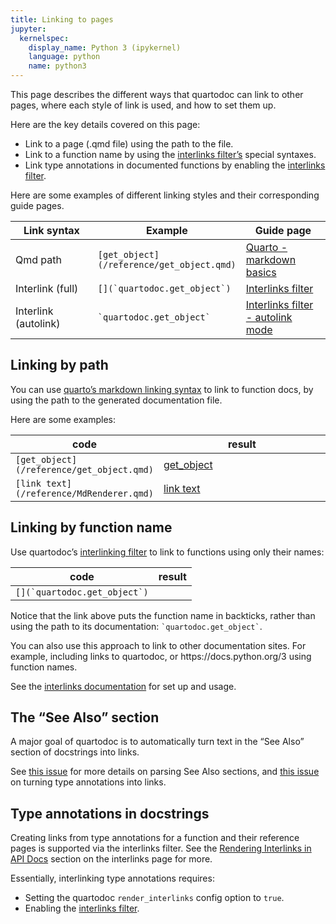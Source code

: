 ```yaml
---
title: Linking to pages
jupyter:
  kernelspec:
    display_name: Python 3 (ipykernel)
    language: python
    name: python3
---
```


This page describes the different ways that quartodoc can link to other pages,
where each style of link is used, and how to set them up.

Here are the key details covered on this page:

* Link to a page (.qmd file) using the path to the file.
* Link to a function name by using the [interlinks filter's](./interlinks.qmd) special syntaxes.
* Link type annotations in documented functions by enabling the [interlinks filter](./interlinks.qmd).

:::{.callout-tip title="Guide pages on each linking style"}

Here are some examples of different linking styles and their corresponding guide pages.

| Link syntax | Example | Guide page |
| --- | --- | --- |
| Qmd path  | ``[get_object](/reference/get_object.qmd)`` | [Quarto - markdown basics](https://quarto.org/docs/authoring/markdown-basics.html#links-images) |
| Interlink (full) | ``[](`quartodoc.get_object`)`` | [Interlinks filter](./interlinks.qmd) |
| Interlink (autolink) | `` `quartodoc.get_object` `` | [Interlinks filter - autolink mode](./interlinks-autolink.qmd) |
:::

## Linking by path

You can use [quarto's markdown linking syntax](https://quarto.org/docs/authoring/markdown-basics.html#links-images)
to link to function docs, by using the path to the generated documentation file.

Here are some examples:

| code | result |
| ---- | ------ |
| ``[get_object](/reference/get_object.qmd)`` | [get_object](/reference/get_object.qmd) |
| ``[link text](/reference/MdRenderer.qmd)`` | [link text](/reference/MdRenderer.qmd) |


## Linking by function name

Use quartodoc's [interlinking filter](./interlinks.qmd) to link to functions using only their names:

| code | result |
| ---- | ------ |
| ``[](`quartodoc.get_object`)`` | [](`quartodoc.get_object`) |

Notice that the link above puts the function name in backticks, rather than using
the path to its documentation: `` `quartodoc.get_object` ``.

You can also use this approach to link to other documentation sites.
For example, including links to quartodoc, or https://docs.python.org/3 using function names.

See the [interlinks documentation](./interlinks.qmd) for set up and usage.


## The "See Also" section

A major goal of quartodoc is to automatically turn text in the "See Also" section
of docstrings into links.

See [this issue](https://github.com/machow/quartodoc/issues/21) for more details
on parsing See Also sections, and [this issue](https://github.com/machow/quartodoc/issues/22)
on turning type annotations into links.

## Type annotations in docstrings

Creating links from type annotations for a function and their reference pages is supported via the interlinks filter. See the [Rendering Interlinks in API Docs](./interlinks.qmd#rendering-interlinks-in-api-docs) section on the interlinks page for more.

Essentially, interlinking type annotations requires:

* Setting the quartodoc `render_interlinks` config option to `true`.
* Enabling the [interlinks filter](./interlinks.qmd).